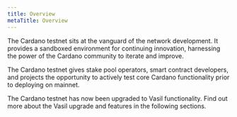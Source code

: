 ```yaml
---
title: Overview
metaTitle: Overview
---
```


The Cardano testnet sits at the vanguard of the network development. It provides a sandboxed environment for continuing innovation, harnessing the power of the Cardano community to iterate and improve.

The Cardano testnet gives stake pool operators, smart contract developers, and projects the opportunity to actively test core Cardano functionality prior to deploying on mainnet. 

The Cardano testnet has now been upgraded to Vasil functionality. Find out more about the Vasil upgrade and features in the following sections.
